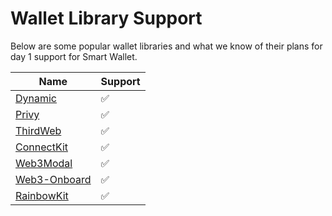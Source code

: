 


# Wallet Library Support 
Below are some popular wallet libraries and what we know of their plans for day 1 support for Smart Wallet. 

| Name | Support |
|------|---------|
|  [Dynamic](https://docs.dynamic.xyz/wallets/advanced-wallets/coinbase-smart-wallet)    |    ✅     |
|  [Privy]( https://docs.privy.io/guide/react/recipes/misc/coinbase-smart-wallets)    |    ✅     |
|  [ThirdWeb](http://portal.thirdweb.com/connect)    |    ✅     |
|  [ConnectKit](https://docs.family.co/connectkit)    |    ✅     |
|  [Web3Modal](https://docs.walletconnect.com/web3modal/react/smart-accounts)    |    ✅     |
|  [Web3-Onboard](https://www.blocknative.com/coinbase-wallet-integration)    |    ✅     |
|  [RainbowKit](https://www.rainbowkit.com/)    |    ✅     |


<FeedbackWidget />
